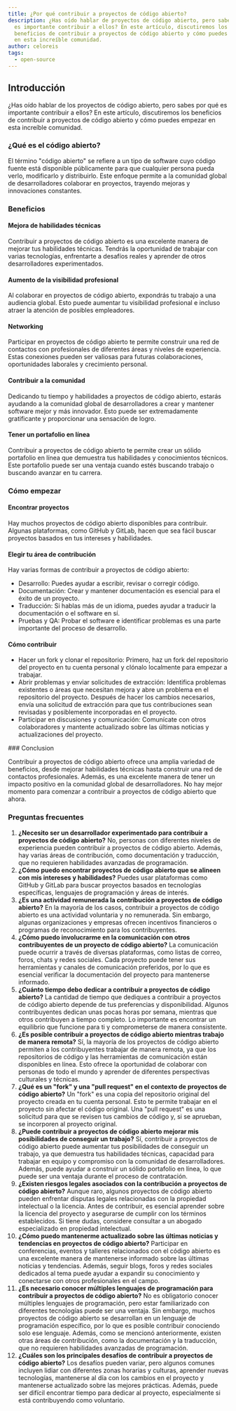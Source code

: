 ```yaml
---
title: ¿Por qué contribuir a proyectos de código abierto?
description: ¿Has oído hablar de proyectos de código abierto, pero sabes por qué
  es importante contribuir a ellos? En este artículo, discutiremos los
  beneficios de contribuir a proyectos de código abierto y cómo puedes comenzar
  en esta increíble comunidad.
author: celoreis
tags:
  - open-source
---
```

## Introducción

¿Has oído hablar de los proyectos de código abierto, pero sabes por qué es importante contribuir a ellos? En este artículo, discutiremos los beneficios de contribuir a proyectos de código abierto y cómo puedes empezar en esta increíble comunidad.

### ¿Qué es el código abierto?

El término "código abierto" se refiere a un tipo de software cuyo código fuente está disponible públicamente para que cualquier persona pueda verlo, modificarlo y distribuirlo. Este enfoque permite a la comunidad global de desarrolladores colaborar en proyectos, trayendo mejoras y innovaciones constantes.

### Beneficios

#### Mejora de habilidades técnicas

Contribuir a proyectos de código abierto es una excelente manera de mejorar tus habilidades técnicas. Tendrás la oportunidad de trabajar con varias tecnologías, enfrentarte a desafíos reales y aprender de otros desarrolladores experimentados.

#### Aumento de la visibilidad profesional

Al colaborar en proyectos de código abierto, expondrás tu trabajo a una audiencia global. Esto puede aumentar tu visibilidad profesional e incluso atraer la atención de posibles empleadores.

#### Networking

Participar en proyectos de código abierto te permite construir una red de contactos con profesionales de diferentes áreas y niveles de experiencia. Estas conexiones pueden ser valiosas para futuras colaboraciones, oportunidades laborales y crecimiento personal.

#### Contribuir a la comunidad

Dedicando tu tiempo y habilidades a proyectos de código abierto, estarás ayudando a la comunidad global de desarrolladores a crear y mantener software mejor y más innovador. Esto puede ser extremadamente gratificante y proporcionar una sensación de logro.

#### Tener un portafolio en línea

Contribuir a proyectos de código abierto te permite crear un sólido portafolio en línea que demuestra tus habilidades y conocimientos técnicos. Este portafolio puede ser una ventaja cuando estés buscando trabajo o buscando avanzar en tu carrera.

### Cómo empezar

#### Encontrar proyectos

Hay muchos proyectos de código abierto disponibles para contribuir. Algunas plataformas, como GitHub y GitLab, hacen que sea fácil buscar proyectos basados en tus intereses y habilidades.

#### Elegir tu área de contribución

Hay varias formas de contribuir a proyectos de código abierto:

* Desarrollo: Puedes ayudar a escribir, revisar o corregir código.
* Documentación: Crear y mantener documentación es esencial para el éxito de un proyecto.
* Traducción: Si hablas más de un idioma, puedes ayudar a traducir la documentación o el software en sí.
* Pruebas y QA: Probar el software e identificar problemas es una parte importante del proceso de desarrollo.

#### Cómo contribuir

* Hacer un fork y clonar el repositorio: Primero, haz un fork del repositorio del proyecto en tu cuenta personal y clónalo localmente para empezar a trabajar.
* Abrir problemas y enviar solicitudes de extracción: Identifica problemas existentes o áreas que necesitan mejora y abre un problema en el repositorio del proyecto. Después de hacer los cambios necesarios, envía una solicitud de extracción para que tus contribuciones sean revisadas y posiblemente incorporadas en el proyecto.
* Participar en discusiones y comunicación: Comunícate con otros colaboradores y mantente actualizado sobre las últimas noticias y actualizaciones del proyecto.

\#﻿## Conclusion

Contribuir a proyectos de código abierto ofrece una amplia variedad de beneficios, desde mejorar habilidades técnicas hasta construir una red de contactos profesionales. Además, es una excelente manera de tener un impacto positivo en la comunidad global de desarrolladores. No hay mejor momento para comenzar a contribuir a proyectos de código abierto que ahora.

### Preguntas frecuentes

1. **¿Necesito ser un desarrollador experimentado para contribuir a proyectos de código abierto?** No, personas con diferentes niveles de experiencia pueden contribuir a proyectos de código abierto. Además, hay varias áreas de contribución, como documentación y traducción, que no requieren habilidades avanzadas de programación.
2. **¿Cómo puedo encontrar proyectos de código abierto que se alineen con mis intereses y habilidades?** Puedes usar plataformas como GitHub y GitLab para buscar proyectos basados en tecnologías específicas, lenguajes de programación y áreas de interés.
3. **¿Es una actividad remunerada la contribución a proyectos de código abierto?** En la mayoría de los casos, contribuir a proyectos de código abierto es una actividad voluntaria y no remunerada. Sin embargo, algunas organizaciones y empresas ofrecen incentivos financieros o programas de reconocimiento para los contribuyentes.
4. **¿Cómo puedo involucrarme en la comunicación con otros contribuyentes de un proyecto de código abierto?** La comunicación puede ocurrir a través de diversas plataformas, como listas de correo, foros, chats y redes sociales. Cada proyecto puede tener sus herramientas y canales de comunicación preferidos, por lo que es esencial verificar la documentación del proyecto para mantenerse informado.
5. **¿Cuánto tiempo debo dedicar a contribuir a proyectos de código abierto?** La cantidad de tiempo que dediques a contribuir a proyectos de código abierto depende de tus preferencias y disponibilidad. Algunos contribuyentes dedican unas pocas horas por semana, mientras que otros contribuyen a tiempo completo. Lo importante es encontrar un equilibrio que funcione para ti y comprometerse de manera consistente.
6. **¿Es posible contribuir a proyectos de código abierto mientras trabajo de manera remota?** Sí, la mayoría de los proyectos de código abierto permiten a los contribuyentes trabajar de manera remota, ya que los repositorios de código y las herramientas de comunicación están disponibles en línea. Esto ofrece la oportunidad de colaborar con personas de todo el mundo y aprender de diferentes perspectivas culturales y técnicas.
7. **¿Qué es un "fork" y una "pull request" en el contexto de proyectos de código abierto?** Un "fork" es una copia del repositorio original del proyecto creada en tu cuenta personal. Esto te permite trabajar en el proyecto sin afectar el código original. Una "pull request" es una solicitud para que se revisen tus cambios de código y, si se aprueban, se incorporen al proyecto original.
8. **¿Puede contribuir a proyectos de código abierto mejorar mis posibilidades de conseguir un trabajo?** Sí, contribuir a proyectos de código abierto puede aumentar tus posibilidades de conseguir un trabajo, ya que demuestra tus habilidades técnicas, capacidad para trabajar en equipo y compromiso con la comunidad de desarrolladores. Además, puede ayudar a construir un sólido portafolio en línea, lo que puede ser una ventaja durante el proceso de contratación.
9. **¿Existen riesgos legales asociados con la contribución a proyectos de código abierto?** Aunque raro, algunos proyectos de código abierto pueden enfrentar disputas legales relacionadas con la propiedad intelectual o la licencia. Antes de contribuir, es esencial aprender sobre la licencia del proyecto y asegurarse de cumplir con los términos establecidos. Si tiene dudas, considere consultar a un abogado especializado en propiedad intelectual.
10. **¿Cómo puedo mantenerme actualizado sobre las últimas noticias y tendencias en proyectos de código abierto?** Participar en conferencias, eventos y talleres relacionados con el código abierto es una excelente manera de mantenerse informado sobre las últimas noticias y tendencias. Además, seguir blogs, foros y redes sociales dedicados al tema puede ayudar a expandir su conocimiento y conectarse con otros profesionales en el campo.
11. **¿Es necesario conocer múltiples lenguajes de programación para contribuir a proyectos de código abierto?** No es obligatorio conocer múltiples lenguajes de programación, pero estar familiarizado con diferentes tecnologías puede ser una ventaja. Sin embargo, muchos proyectos de código abierto se desarrollan en un lenguaje de programación específico, por lo que es posible contribuir conociendo solo ese lenguaje. Además, como se mencionó anteriormente, existen otras áreas de contribución, como la documentación y la traducción, que no requieren habilidades avanzadas de programación.
12. **¿Cuáles son los principales desafíos de contribuir a proyectos de código abierto?** Los desafíos pueden variar, pero algunos comunes incluyen lidiar con diferentes zonas horarias y culturas, aprender nuevas tecnologías, mantenerse al día con los cambios en el proyecto y mantenerse actualizado sobre las mejores prácticas. Además, puede ser difícil encontrar tiempo para dedicar al proyecto, especialmente si está contribuyendo como voluntario.